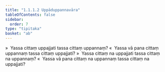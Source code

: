 ```yaml
---
title: "1.1.1.2 Uppāduppannavāra"
tableOfContents: false
sidebar:
  order: 7
type: "tipitaka"
basket: "ab"
---
```



<DynamicBreadcrumb />

<Division number="2">

<Paragraph number="6">
»  Yassa cittaṃ uppajjati tassa cittaṃ uppannaṃ?
</Paragraph>

<Paragraph number="7">
«  Yassa vā pana cittaṃ uppannaṃ tassa cittaṃ uppajjati?
</Paragraph>

<Paragraph number="8">
»  Yassa cittaṃ na uppajjati tassa cittaṃ na uppannaṃ?
</Paragraph>

<Paragraph number="9">
«  Yassa vā pana cittaṃ na uppannaṃ tassa cittaṃ na uppajjati?
</Paragraph>
</Division>